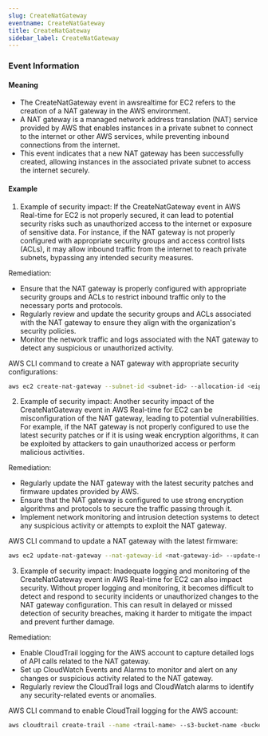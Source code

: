```yaml
--- 
slug: CreateNatGateway
eventname: CreateNatGateway
title: CreateNatGateway
sidebar_label: CreateNatGateway
---
```

                       


### Event Information

#### Meaning

- The CreateNatGateway event in awsrealtime for EC2 refers to the creation of a NAT gateway in the AWS environment.
- A NAT gateway is a managed network address translation (NAT) service provided by AWS that enables instances in a private subnet to connect to the internet or other AWS services, while preventing inbound connections from the internet.
- This event indicates that a new NAT gateway has been successfully created, allowing instances in the associated private subnet to access the internet securely.

#### Example

1. Example of security impact: If the CreateNatGateway event in AWS Real-time for EC2 is not properly secured, it can lead to potential security risks such as unauthorized access to the internet or exposure of sensitive data. For instance, if the NAT gateway is not properly configured with appropriate security groups and access control lists (ACLs), it may allow inbound traffic from the internet to reach private subnets, bypassing any intended security measures.

Remediation:
- Ensure that the NAT gateway is properly configured with appropriate security groups and ACLs to restrict inbound traffic only to the necessary ports and protocols.
- Regularly review and update the security groups and ACLs associated with the NAT gateway to ensure they align with the organization's security policies.
- Monitor the network traffic and logs associated with the NAT gateway to detect any suspicious or unauthorized activity.

AWS CLI command to create a NAT gateway with appropriate security configurations:
```bash
aws ec2 create-nat-gateway --subnet-id <subnet-id> --allocation-id <eip-allocation-id> --security-group-ids <security-group-ids>
```

2. Example of security impact: Another security impact of the CreateNatGateway event in AWS Real-time for EC2 can be misconfiguration of the NAT gateway, leading to potential vulnerabilities. For example, if the NAT gateway is not properly configured to use the latest security patches or if it is using weak encryption algorithms, it can be exploited by attackers to gain unauthorized access or perform malicious activities.

Remediation:
- Regularly update the NAT gateway with the latest security patches and firmware updates provided by AWS.
- Ensure that the NAT gateway is configured to use strong encryption algorithms and protocols to secure the traffic passing through it.
- Implement network monitoring and intrusion detection systems to detect any suspicious activity or attempts to exploit the NAT gateway.

AWS CLI command to update a NAT gateway with the latest firmware:
```bash
aws ec2 update-nat-gateway --nat-gateway-id <nat-gateway-id> --update-nat-gateway
```

3. Example of security impact: Inadequate logging and monitoring of the CreateNatGateway event in AWS Real-time for EC2 can also impact security. Without proper logging and monitoring, it becomes difficult to detect and respond to security incidents or unauthorized changes to the NAT gateway configuration. This can result in delayed or missed detection of security breaches, making it harder to mitigate the impact and prevent further damage.

Remediation:
- Enable CloudTrail logging for the AWS account to capture detailed logs of API calls related to the NAT gateway.
- Set up CloudWatch Events and Alarms to monitor and alert on any changes or suspicious activity related to the NAT gateway.
- Regularly review the CloudTrail logs and CloudWatch alarms to identify any security-related events or anomalies.

AWS CLI command to enable CloudTrail logging for the AWS account:
```bash
aws cloudtrail create-trail --name <trail-name> --s3-bucket-name <bucket-name> --is-multi-region-trail --include-global-service-events
```

 
